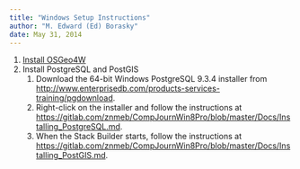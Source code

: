 ```yaml
---
title: "Windows Setup Instructions"
author: "M. Edward (Ed) Borasky"
date: May 31, 2014
---
```


1. [Install OSGeo4W](https://gitlab.com/znmeb/CompJournWin8Pro/blob/master/Docs/Installing_OSGeo4W.md)
2. Install PostgreSQL and PostGIS
    1. Download the 64-bit Windows PostgreSQL 9.3.4 installer from <http://www.enterprisedb.com/products-services-training/pgdownload>.
    2. Right-click on the installer and follow the instructions at <https://gitlab.com/znmeb/CompJournWin8Pro/blob/master/Docs/Installing_PostgreSQL.md>.
    3. When the Stack Builder starts, follow the instructions at <https://gitlab.com/znmeb/CompJournWin8Pro/blob/master/Docs/Installing_PostGIS.md>.
